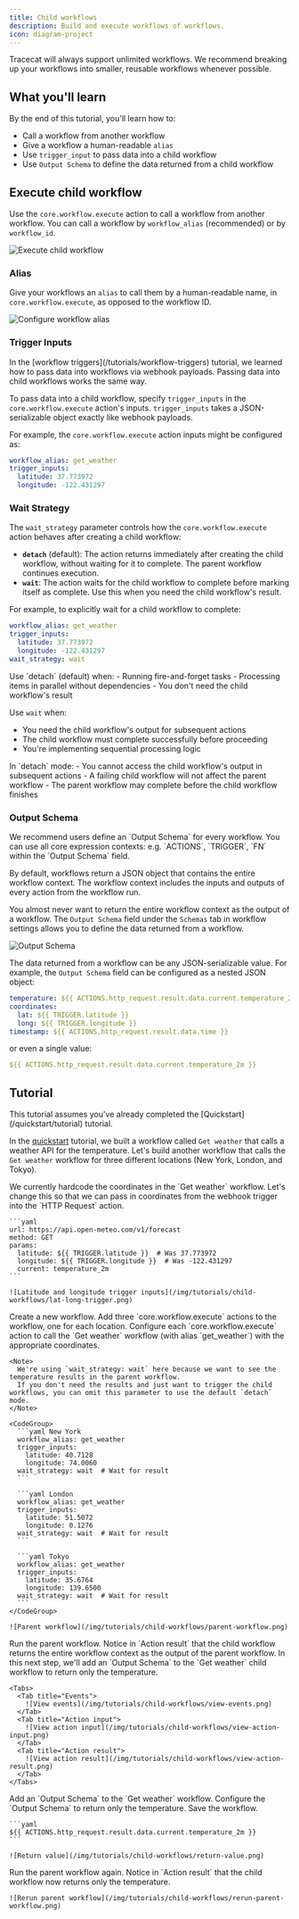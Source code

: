```yaml
---
title: Child workflows
description: Build and execute workflows of workflows.
icon: diagram-project
---
```


<Note>
  Tracecat will always support unlimited workflows.
  We recommend breaking up your workflows into smaller, reusable workflows whenever possible.
</Note>

## What you'll learn

By the end of this tutorial, you'll learn how to:

- Call a workflow from another workflow
- Give a workflow a human-readable `alias`
- Use `trigger_input` to pass data into a child workflow
- Use `Output Schema` to define the data returned from a child workflow

## Execute child workflow

Use the `core.workflow.execute` action to call a workflow from another workflow.
You can call a workflow by `workflow_alias` (recommended) or by `workflow_id`.

![Execute child workflow](/img/tutorials/child-workflows/execute-child-workflow.png)

### Alias

Give your workflows an `alias` to call them by a human-readable name, in `core.workflow.execute`, as opposed to the workflow ID.

![Configure workflow alias](/img/tutorials/child-workflows/workflow-alias.png)

### Trigger Inputs

<Tip>
  In the [workflow triggers](/tutorials/workflow-triggers) tutorial, we learned how to pass data into workflows via webhook payloads.
  Passing data into child workflows works the same way.
</Tip>

To pass data into a child workflow, specify `trigger_inputs` in the `core.workflow.execute` action's inputs.
`trigger_inputs` takes a JSON-serializable object exactly like webhook payloads.

For example, the `core.workflow.execute` action inputs might be configured as:

```yaml
workflow_alias: get_weather
trigger_inputs:
  latitude: 37.773972
  longitude: -122.431297
```

### Wait Strategy

The `wait_strategy` parameter controls how the `core.workflow.execute` action behaves after creating a child workflow:

- **`detach`** (default): The action returns immediately after creating the child workflow, without waiting for it to complete. The parent workflow continues execution.
- **`wait`**: The action waits for the child workflow to complete before marking itself as complete. Use this when you need the child workflow's result.

For example, to explicitly wait for a child workflow to complete:

```yaml
workflow_alias: get_weather
trigger_inputs:
  latitude: 37.773972
  longitude: -122.431297
wait_strategy: wait
```

<Tip>
  Use `detach` (default) when:
  - Running fire-and-forget tasks
  - Processing items in parallel without dependencies
  - You don't need the child workflow's result

  Use `wait` when:
  - You need the child workflow's output for subsequent actions
  - The child workflow must complete successfully before proceeding
  - You're implementing sequential processing logic

</Tip>

<Warning>
  In `detach` mode:
  - You cannot access the child workflow's output in subsequent actions
  - A failing child workflow will not affect the parent workflow
  - The parent workflow may complete before the child workflow finishes
</Warning>

### Output Schema

<Tip>
  We recommend users define an `Output Schema` for every workflow.
</Tip>

<Note>
  You can use all core expression contexts: e.g. `ACTIONS`, `TRIGGER`, `FN` within the `Output Schema` field.
</Note>

By default, workflows return a JSON object that contains the entire workflow context.
The workflow context includes the inputs and outputs of every action from the workflow run.

You almost never want to return the entire workflow context as the output of a workflow.
The `Output Schema` field under the `Schemas` tab in workflow settings allows you to define the data returned from a workflow.

![Output Schema](/img/tutorials/child-workflows/output-schema.png)

The data returned from a workflow can be any JSON-serializable value.
For example, the `Output Schema` field can be configured as a nested JSON object:

```yaml
temperature: ${{ ACTIONS.http_request.result.data.current.temperature_2m }}
coordinates:
  lat: ${{ TRIGGER.latitude }}
  long: ${{ TRIGGER.longitude }}
timestamp: ${{ ACTIONS.http_request.result.data.time }}
```

or even a single value:

```yaml
${{ ACTIONS.http_request.result.data.current.temperature_2m }}
```

## Tutorial

<Info>
  This tutorial assumes you've already completed the [Quickstart](/quickstart/tutorial) tutorial.
</Info>

In the [quickstart](/quickstart/tutorial) tutorial, we built a workflow called `Get weather` that calls a weather API for the temperature.
Let's build another workflow that calls the `Get weather` workflow for three different locations (New York, London, and Tokyo).

<Steps>
  <Step title="Parameterize child workflow">
    We currently hardcode the coordinates in the `Get weather` workflow.
    Let's change this so that we can pass in coordinates from the webhook trigger into the `HTTP Request` action.

    ```yaml
    url: https://api.open-meteo.com/v1/forecast
    method: GET
    params:
      latitude: ${{ TRIGGER.latitude }}  # Was 37.773972
      longitude: ${{ TRIGGER.longitude }}  # Was -122.431297
      current: temperature_2m
    ```

    ![Latitude and longitude trigger inputs](/img/tutorials/child-workflows/lat-long-trigger.png)
  </Step>
  <Step title="Create parent workflow">
    Create a new workflow.
    Add three `core.workflow.execute` actions to the workflow, one for each location.
    Configure each `core.workflow.execute` action to call the `Get weather` workflow (with alias `get_weather`) with the appropriate coordinates.

    <Note>
      We're using `wait_strategy: wait` here because we want to see the temperature results in the parent workflow.
      If you don't need the results and just want to trigger the child workflows, you can omit this parameter to use the default `detach` mode.
    </Note>

    <CodeGroup>
      ```yaml New York
      workflow_alias: get_weather
      trigger_inputs:
        latitude: 40.7128
        longitude: 74.0060
      wait_strategy: wait  # Wait for result
      ```

      ```yaml London
      workflow_alias: get_weather
      trigger_inputs:
        latitude: 51.5072
        longitude: 0.1276
      wait_strategy: wait  # Wait for result
      ```

      ```yaml Tokyo
      workflow_alias: get_weather
      trigger_inputs:
        latitude: 35.6764
        longitude: 139.6500
      wait_strategy: wait  # Wait for result
      ```
    </CodeGroup>

    ![Parent workflow](/img/tutorials/child-workflows/parent-workflow.png)
  </Step>

  <Step title="Run parent workflow">
    Run the parent workflow.
    Notice in `Action result` that the child workflow returns the entire workflow context as the output of the parent workflow.
    In this next step, we'll add an `Output Schema` to the `Get weather` child workflow to return only the temperature.

    <Tabs>
      <Tab title="Events">
        ![View events](/img/tutorials/child-workflows/view-events.png)
      </Tab>
      <Tab title="Action input">
        ![View action input](/img/tutorials/child-workflows/view-action-input.png)
      </Tab>
      <Tab title="Action result">
        ![View action result](/img/tutorials/child-workflows/view-action-result.png)
      </Tab>
    </Tabs>
  </Step>

  <Step title="Add output schema">
    Add an `Output Schema` to the `Get weather` workflow.
    Configure the `Output Schema` to return only the temperature.
    Save the workflow.

    ```yaml
    ${{ ACTIONS.http_request.result.data.current.temperature_2m }}
    ```

    ![Return value](/img/tutorials/child-workflows/return-value.png)
  </Step>

  <Step title="Rerun parent workflow">
    Run the parent workflow again.
    Notice in `Action result` that the child workflow now returns only the temperature.

    ![Rerun parent workflow](/img/tutorials/child-workflows/rerun-parent-workflow.png)
  </Step>
</Steps>
